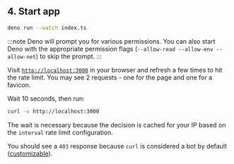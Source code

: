 ## 4. Start app

```bash
deno run --watch index.ts
```

:::note Deno will prompt you for various permissions. You can also start Deno
with the appropriate permission flags (`--allow-read --allow-env --allow-net`)
to skip the prompt. :::

Visit [`http://localhost:3000`](http://localhost:3000) in your browser and
refresh a few times to hit the rate limit. You may see 2 requests - one for the
page and one for a favicon.

Wait 10 seconds, then run:

```sh
curl -v http://localhost:3000
```

The wait is necessary because the decision is cached for your IP based on the
`interval` rate limit configuration.

You should see a `403` response because `curl` is considered a bot by default
([customizable](/bot-protection/identifying-bots)).
